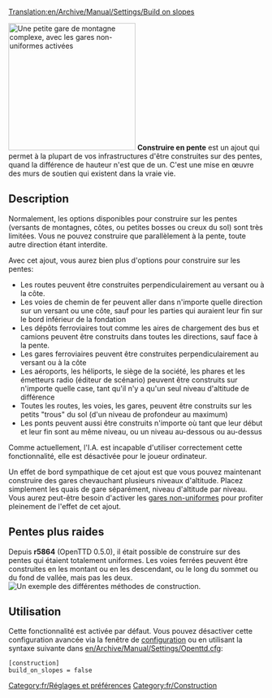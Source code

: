 [[Translation:en/Archive/Manual/Settings/Build on slopes]]

[[File:en/Build-on-slopes.png|center|frame|right|250px|Une petite gare de montagne complexe, avec les [[fr/Archive/Manual/Settings/Gares non uniformes|gares non-uniformes]] activées]]
'''Construire en pente''' est un ajout qui permet à la plupart de vos infrastructures d'être construites sur des pentes, quand la différence de hauteur n'est que de un. C'est une mise en œuvre des murs de soutien qui existent dans la vraie vie.

== Description ==
Normalement, les options disponibles pour construire sur les pentes (versants de montagnes, côtes, ou petites bosses ou creux du sol) sont très limitées. Vous ne pouvez construire que parallèlement à la pente, toute autre direction étant interdite.

Avec cet ajout, vous aurez bien plus d'options pour construire sur  les pentes:
*Les routes peuvent être construites perpendiculairement au versant ou à la côte.
*Les voies de chemin de fer peuvent aller dans n'importe quelle direction sur un versant ou une côte, sauf pour les parties qui auraient leur fin sur le bord inférieur de la fondation
*Les dépôts ferroviaires tout comme les aires de chargement des bus et camions peuvent être construits dans toutes les directions, sauf face à la pente.
*Les gares ferroviaires peuvent être construites perpendiculairement au versant ou à la côte
*Les aéroports, les héliports, le siège de la société, les phares et les émetteurs radio (éditeur de scénario) peuvent être construits sur n'importe quelle case, tant qu'il n'y a qu'un seul niveau d'altitude de différence
*Toutes les routes, les voies, les gares, peuvent être construits sur les petits "trous" du sol (d'un niveau de profondeur au maximum)
*Les ponts peuvent aussi être construits n'importe où tant que leur début et leur fin sont au même niveau, ou un niveau au-dessous ou au-dessus

Comme actuellement, l'I.A. est incapable d'utiliser correctement cette fonctionnalité, elle est désactivée pour le joueur ordinateur.

Un effet de bord sympathique de cet ajout est que vous pouvez maintenant construire des gares chevauchant plusieurs niveaux d'altitude. Placez simplement les quais de gare séparément, niveau d'altitude par niveau. Vous aurez peut-être besoin d'activer les [[fr/Archive/Manual/Settings/Gares non uniformes|gares non-uniformes]] pour profiter pleinement de l'effet de cet ajout.

==Pentes plus raides==
Depuis '''r5864''' (OpenTTD 0.5.0), il était possible de construire sur des pentes qui étaient totalement uniformes. Les voies ferrées peuvent être construites en les montant ou en les descendant, ou le long du sommet ou du fond de vallée, mais pas les deux.
[[File:en/Steeperslopesexample.png|center|frame|Un exemple des différentes méthodes de construction.]]

== Utilisation ==
Cette fonctionnalité est activée par défaut. Vous pouvez désactiver cette configuration avancée via la fenêtre de [[fr/Configuration avancée#Permettre la construction sur les pentes et les côtes|configuration]] ou en utilisant la syntaxe suivante dans [[en/Archive/Manual/Settings/Openttd.cfg]]:

<pre>
[construction]
build_on_slopes = false
</pre>

[[Category:fr/Réglages et préférences]]
[[Category:fr/Construction]]